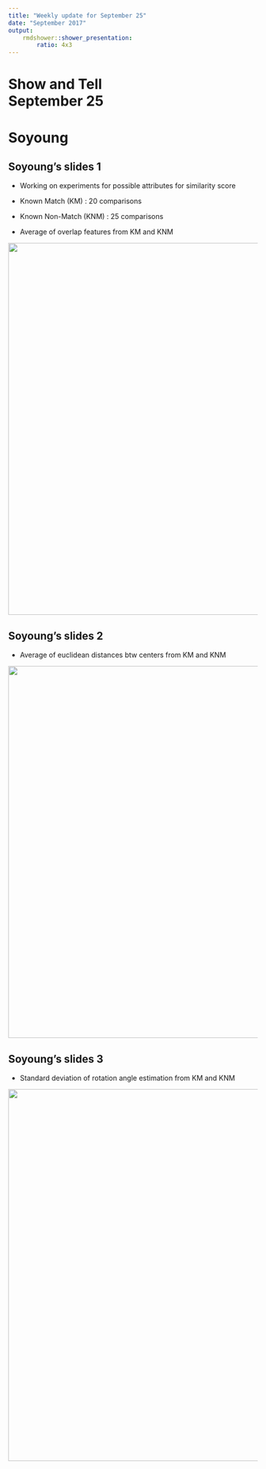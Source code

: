 ```yaml
---
title: "Weekly update for September 25"
date: "September 2017"
output: 
    rmdshower::shower_presentation:
        ratio: 4x3
---
```


# Show and Tell <br> September 25

# Soyoung

## Soyoung's slides 1
- Working on experiments for possible attributes for similarity score
- Known Match (KM) : 20 comparisons
- Known Non-Match (KNM) : 25 comparisons

- Average of overlap features from KM and KNM

<img src="images/ave.overlap.png" width=750>

## Soyoung's slides 2
- Average of euclidean distances btw centers from KM and KNM

<img src="images/ave.ecd.png" width=750>

## Soyoung's slides 3
- Standard deviation of rotation angle estimation from KM and KNM

<img src="images/sd.rot.png" width=750>

